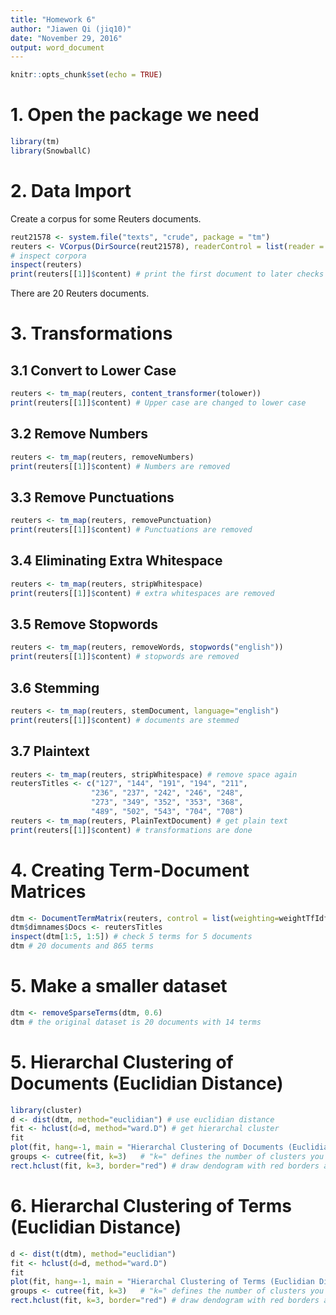 ```yaml
---
title: "Homework 6"
author: "Jiawen Qi (jiq10)"
date: "November 29, 2016"
output: word_document
---
```


```r
knitr::opts_chunk$set(echo = TRUE)
```

# 1. Open the package we need

```r
library(tm)
library(SnowballC)
```

# 2. Data Import

Create a corpus for some Reuters documents.

```r
reut21578 <- system.file("texts", "crude", package = "tm")
reuters <- VCorpus(DirSource(reut21578), readerControl = list(reader = readReut21578XMLasPlain))
# inspect corpora
inspect(reuters)
print(reuters[[1]]$content) # print the first document to later checks
```

There are 20 Reuters documents.

# 3. Transformations

## 3.1 Convert to Lower Case

```r
reuters <- tm_map(reuters, content_transformer(tolower))
print(reuters[[1]]$content) # Upper case are changed to lower case 
```

## 3.2 Remove Numbers
```r
reuters <- tm_map(reuters, removeNumbers)
print(reuters[[1]]$content) # Numbers are removed
```

## 3.3 Remove Punctuations
```r
reuters <- tm_map(reuters, removePunctuation)
print(reuters[[1]]$content) # Punctuations are removed 
```

## 3.4 Eliminating Extra Whitespace

```r
reuters <- tm_map(reuters, stripWhitespace)
print(reuters[[1]]$content) # extra whitespaces are removed 
```

## 3.5 Remove Stopwords

```r
reuters <- tm_map(reuters, removeWords, stopwords("english")) 
print(reuters[[1]]$content) # stopwords are removed
```

## 3.6 Stemming

```r
reuters <- tm_map(reuters, stemDocument, language="english") 
print(reuters[[1]]$content) # documents are stemmed
```

## 3.7 Plaintext

```r
reuters <- tm_map(reuters, stripWhitespace) # remove space again
reutersTitles <- c("127", "144", "191", "194", "211",
                  "236", "237", "242", "246", "248", 
                  "273", "349", "352", "353", "368", 
                  "489", "502", "543", "704", "708")
reuters <- tm_map(reuters, PlainTextDocument) # get plain text
print(reuters[[1]]$content) # transformations are done
```

# 4. Creating Term-Document Matrices

```r
dtm <- DocumentTermMatrix(reuters, control = list(weighting=weightTfIdf))
dtm$dimnames$Docs <- reutersTitles
inspect(dtm[1:5, 1:5]) # check 5 terms for 5 documents
dtm # 20 documents and 865 terms
```

# 5. Make a smaller dataset

```r
dtm <- removeSparseTerms(dtm, 0.6)
dtm # the original dataset is 20 documents with 14 terms
```

# 5. Hierarchal Clustering of Documents (Euclidian Distance)

```r
library(cluster)   
d <- dist(dtm, method="euclidian") # use euclidian distance
fit <- hclust(d=d, method="ward.D") # get hierarchal cluster
fit
plot(fit, hang=-1, main = "Hierarchal Clustering of Documents (Euclidian Distance)")
groups <- cutree(fit, k=3)   # "k=" defines the number of clusters you are using   
rect.hclust(fit, k=3, border="red") # draw dendogram with red borders around the 3 clusters 
```

# 6. Hierarchal Clustering of Terms (Euclidian Distance)

```r
d <- dist(t(dtm), method="euclidian")   
fit <- hclust(d=d, method="ward.D")
fit
plot(fit, hang=-1, main = "Hierarchal Clustering of Terms (Euclidian Distance)")
groups <- cutree(fit, k=3)   # "k=" defines the number of clusters you are using   
rect.hclust(fit, k=3, border="red") # draw dendogram with red borders around the 3 clusters 
```